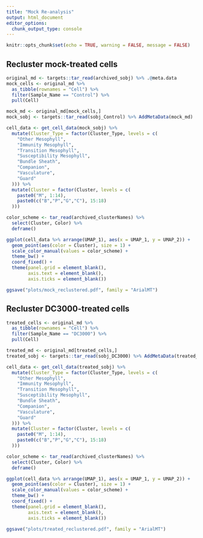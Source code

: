 ```yaml
---
title: "Mock Re-analysis"
output: html_document
editor_options: 
  chunk_output_type: console
---
```


```r
knitr::opts_chunk$set(echo = TRUE, warning = FALSE, message = FALSE)
```

## Recluster mock-treated cells

```r
original_md <- targets::tar_read(archived_sobj) %>% .@meta.data
mock_cells <- original_md %>% 
  as_tibble(rownames = "Cell") %>% 
  filter(Sample_Name == "Control") %>% 
  pull(Cell)

mock_md <- original_md[mock_cells,]
mock_sobj <- targets::tar_read(sobj_Control) %>% AddMetaData(mock_md)

cell_data <- get_cell_data(mock_sobj) %>% 
  mutate(Cluster_Type = factor(Cluster_Type, levels = c(
    "Other Mesophyll",
    "Immunity Mesophyll",
    "Transition Mesophyll",
    "Susceptibility Mesophyll",
    "Bundle Sheath",
    "Companion",
    "Vasculature",
    "Guard"
  ))) %>% 
  mutate(Cluster = factor(Cluster, levels = c(
    paste0("M", 1:14),
    paste0(c("B","P","G","C"), 15:18)
  )))

color_scheme <- tar_read(archived_clusterNames) %>% 
  select(Cluster, Color) %>% 
  deframe()

ggplot(cell_data %>% arrange(UMAP_1), aes(x = UMAP_1, y = UMAP_2)) + 
  geom_point(aes(color = Cluster), size = 1) +
  scale_color_manual(values = color_scheme) +
  theme_bw() +
  coord_fixed() +
  theme(panel.grid = element_blank(),
        axis.text = element_blank(),
        axis.ticks = element_blank())

ggsave("plots/mock_reclustered.pdf", family = "ArialMT")
```

## Recluster DC3000-treated cells

```r
treated_cells <- original_md %>% 
  as_tibble(rownames = "Cell") %>% 
  filter(Sample_Name == "DC3000") %>% 
  pull(Cell)

treated_md <- original_md[treated_cells,]
treated_sobj <- targets::tar_read(sobj_DC3000) %>% AddMetaData(treated_md)

cell_data <- get_cell_data(treated_sobj) %>% 
  mutate(Cluster_Type = factor(Cluster_Type, levels = c(
    "Other Mesophyll",
    "Immunity Mesophyll",
    "Transition Mesophyll",
    "Susceptibility Mesophyll",
    "Bundle Sheath",
    "Companion",
    "Vasculature",
    "Guard"
  ))) %>% 
  mutate(Cluster = factor(Cluster, levels = c(
    paste0("M", 1:14),
    paste0(c("B","P","G","C"), 15:18)
  )))

color_scheme <- tar_read(archived_clusterNames) %>% 
  select(Cluster, Color) %>% 
  deframe()

ggplot(cell_data %>% arrange(UMAP_1), aes(x = UMAP_1, y = UMAP_2)) + 
  geom_point(aes(color = Cluster), size = 1) +
  scale_color_manual(values = color_scheme) +
  theme_bw() +
  coord_fixed() +
  theme(panel.grid = element_blank(),
        axis.text = element_blank(),
        axis.ticks = element_blank())

ggsave("plots/treated_reclustered.pdf", family = "ArialMT")

```

